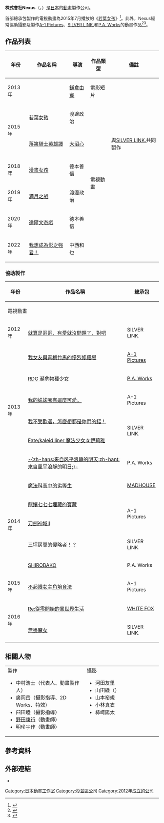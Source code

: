 {{expand|time=2016-11-29T13:16:51+00:00}}
{{Infobox company
| name = 株式會社Nexus
| name_en = Nexus Co., Ltd.
| logo =
| logo_size =
| logo_caption =
| image = 
| image_size =
| image_caption =
| native_name = 株式会社Nexus（ネクサス）
| native_name_lang = ja
| other_name =
| type = 非上市公司
| industry = 動畫工作室
| foundation = 2012年
| founder =
| area_served =
| key_people = 中村浩士
| products =
| brands =
| services = 製作動畫作品
| owner =
| ratio =
| equity =5百万[[日元|日元]] 
| rating =
| homepage = {{URL|http://nexus-sp.co.jp/}}
| location = {{JPN}}<br />[[東京都|東京都]][[杉並區|杉並區]][[清水_(杉並區)|清水]]一丁目8番4號<br />TAGAMI SUN BEAUTY大樓3F
| zip_code = [[〒|〒]]167-0033
| num_employees = 20名
}}
'''株式會社Nexus'''（{{lang-ja|株式会社Nexus}}，{{lang-en|Nexus Co., Ltd.}}）是[[日本|日本]]的[[日本动画|動畫]]製作公司。

首部總承包製作的電視動畫為2015年7月播放的《[[若葉女孩|若葉女孩]]》<ref>{{Cite web|url=http://mantan-web.jp/2015/07/02/20150702dog00m200007000c.html|script-title=ja:注目アニメ紹介：「わかば＊ガール」　“きんモザ”作者の女子高生ストーリー|date=2015-07-02|publisher=MANTANWEB|accessdate=2016-11-29|language=ja|archive-date=2015-07-13|archive-url=https://web.archive.org/web/20150713202631/http://mantan-web.jp/2015/07/02/20150702dog00m200007000c.html|dead-url=no}}</ref>。此外，Nexus經常協助攝影及製作[[A-1_Pictures|A-1 Pictures]]、[[SILVER_LINK.|SILVER LINK.]]和[[P.A._Works|P.A. Works]]的動畫作品<ref>{{Cite web|url=http://nexus-sp.co.jp/cmn/li/wk/3.html|script-title=ja:撮影|publisher=株式会社Nexus|accessdate=2016-11-29|language=ja|archive-date=2016-10-21|archive-url=https://web.archive.org/web/20161021071034/http://nexus-sp.co.jp/cmn/li/wk/3.html|dead-url=no}}</ref><ref>{{Cite web|url=http://nexus-sp.co.jp/cmn/li/wk/2.html|script-title=ja:制作協力|publisher=株式会社Nexus|accessdate=2016-11-29|language=ja|archive-date=2016-10-21|archive-url=https://web.archive.org/web/20161021133017/http://nexus-sp.co.jp/cmn/li/wk/2.html|dead-url=no}}</ref>。

== 作品列表 ==
{| class="sortable wikitable" style="font-size:small;"
! 年份 !! 作品名稱 !! 導演 !! 作品類型 !! 備註
|-
| 2013年 || {{tsl|ja|サンタ・カンパニー|SANTA COMPANY}} || [[鎌倉由實|鎌倉由實]] || 電影短片 ||
|-
| rowspan="2"|2015年 || [[若葉女孩|若葉女孩]] ||渡邊政治||rowspan="6"| 電視動畫 ||
|-
| [[落第騎士英雄譚|落第騎士英雄譚]] || [[大沼心|大沼心]] || 與[[SILVER_LINK.|SILVER LINK.]]共同製作
|-
| 2018年 || [[漫畫女孩|漫畫女孩]] || 德本善信 ||
|-
| 2019年 || [[满月之战|满月之战]] || 渡邊政治 ||
|-
| 2020年 || [[達爾文遊戲|達爾文遊戲]] || 德本善信 ||
|-
| 2022年 || [[我想成為影之強者！|我想成為影之強者！]] || 中西和也 ||
|}

=== 協助製作 ===
{| class="wikitable" style="font-size:small;"
! 年份 !! 作品名稱 !! 總承包
|-
! colspan="3"|電視動畫
|-
| 2012年 || [[就算是哥哥，有愛就沒問題了，對吧|就算是哥哥，有愛就沒問題了，對吧]] || SILVER LINK.
|-
| rowspan="6"|2013年 || [[我女友與青梅竹馬的慘烈修羅場|我女友與青梅竹馬的慘烈修羅場]] || [[A-1_Pictures|A-1 Pictures]]
|-
| [[RDG_瀕危物種少女|RDG 瀕危物種少女]] || [[P.A._Works|P.A. Works]]
|-
| [[我的妹妹哪有這麼可愛！_(動畫)|我的妹妹哪有這麼可愛。]] || A-1 Pictures
|-
| [[我不受歡迎，怎麼想都是你們的錯！|我不受歡迎，怎麼想都是你們的錯！]] || rowspan="2"|SILVER LINK.
|-
| [[Fate/kaleid_liner_魔法少女☆伊莉雅|Fate/kaleid liner 魔法少女☆伊莉雅]]
|-
| [[来自风平浪静的明天|-{zh-hans:来自风平浪静的明天;zh-hant:來自風平浪靜的明日;}-]] || P.A. Works
|-
| rowspan="5"|2014年 || [[魔法科高中的劣等生|魔法科高中的劣等生]] || [[MADHOUSE|MADHOUSE]]
|-
| [[龍孃七七七埋藏的寶藏|龍孃七七七埋藏的寶藏]] || rowspan="2"|A-1 Pictures
|-
| [[刀劍神域|刀劍神域Ⅱ]]
|-
| [[三坪房間的侵略者！？|三坪房間的侵略者！？]] || SILVER LINK.
|-
| [[SHIROBAKO|SHIROBAKO]] || P.A. Works
|-
| 2015年 || [[不起眼女主角培育法|不起眼女主角培育法]] || A-1 Pictures
|-
| rowspan="2"|2016年 || [[Re:從零開始的異世界生活|Re:從零開始的異世界生活]] || [[WHITE_FOX|WHITE FOX]]
|-
| [[強襲魔女|無畏魔女]] || SILVER LINK.
|}

== 相關人物 ==
{|
| style="vertical-align: top;" width="400;"|
; 製作
* 中村浩士（代表人、動畫製作人）
* 廣岡岳（攝影指導、2D Works、特效）
* 臼田睦（攝影指導）
* [[野田康行|野田康行]]（動畫師）
* 明珍宇作（動畫師）
| style="vertical-align: top;" width="400;"|
; 攝影
* 河田友里
* 山田綠（{{lang|ja|山田みどり}}）
* 山本裕規
* 小林真衣
* 柿﨑陽太
|}

== 參考資料 ==
{{Reflist}}

== 外部連結 ==
* {{Official|http://nexus-sp.co.jp/}}{{ja}}

{{Nexus动画}}
{{日本動畫工作室}}

{{DEFAULTSORT:Nexus}}
[[Category:日本動畫工作室|Category:日本動畫工作室]]
[[Category:杉並區公司|Category:杉並區公司]]
[[Category:2012年成立的公司|Category:2012年成立的公司]]